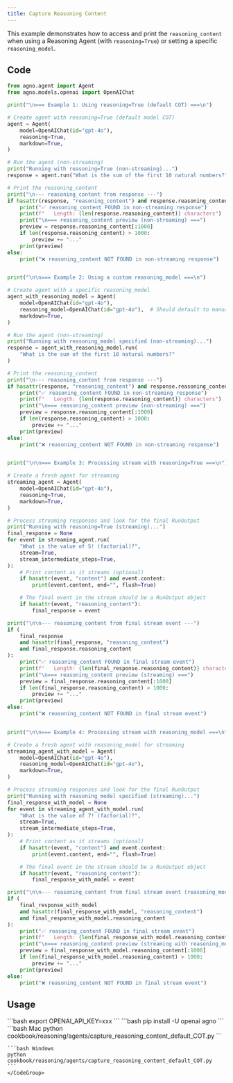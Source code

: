 ```yaml
---
title: Capture Reasoning Content
---
```


This example demonstrates how to access and print the `reasoning_content` when using a Reasoning Agent (with `reasoning=True`) or setting a specific `reasoning_model`.

## Code

```python cookbook/reasoning/agents/capture_reasoning_content_default_COT.py
from agno.agent import Agent
from agno.models.openai import OpenAIChat

print("\n=== Example 1: Using reasoning=True (default COT) ===\n")

# Create agent with reasoning=True (default model COT)
agent = Agent(
    model=OpenAIChat(id="gpt-4o"),
    reasoning=True,
    markdown=True,
)

# Run the agent (non-streaming)
print("Running with reasoning=True (non-streaming)...")
response = agent.run("What is the sum of the first 10 natural numbers?")

# Print the reasoning_content
print("\n--- reasoning_content from response ---")
if hasattr(response, "reasoning_content") and response.reasoning_content:
    print("✅ reasoning_content FOUND in non-streaming response")
    print(f"   Length: {len(response.reasoning_content)} characters")
    print("\n=== reasoning_content preview (non-streaming) ===")
    preview = response.reasoning_content[:1000]
    if len(response.reasoning_content) > 1000:
        preview += "..."
    print(preview)
else:
    print("❌ reasoning_content NOT FOUND in non-streaming response")


print("\n\n=== Example 2: Using a custom reasoning_model ===\n")

# Create agent with a specific reasoning_model
agent_with_reasoning_model = Agent(
    model=OpenAIChat(id="gpt-4o"),
    reasoning_model=OpenAIChat(id="gpt-4o"),  # Should default to manual COT
    markdown=True,
)

# Run the agent (non-streaming)
print("Running with reasoning_model specified (non-streaming)...")
response = agent_with_reasoning_model.run(
    "What is the sum of the first 10 natural numbers?"
)

# Print the reasoning_content
print("\n--- reasoning_content from response ---")
if hasattr(response, "reasoning_content") and response.reasoning_content:
    print("✅ reasoning_content FOUND in non-streaming response")
    print(f"   Length: {len(response.reasoning_content)} characters")
    print("\n=== reasoning_content preview (non-streaming) ===")
    preview = response.reasoning_content[:1000]
    if len(response.reasoning_content) > 1000:
        preview += "..."
    print(preview)
else:
    print("❌ reasoning_content NOT FOUND in non-streaming response")


print("\n\n=== Example 3: Processing stream with reasoning=True ===\n")

# Create a fresh agent for streaming
streaming_agent = Agent(
    model=OpenAIChat(id="gpt-4o"),
    reasoning=True,
    markdown=True,
)

# Process streaming responses and look for the final RunOutput
print("Running with reasoning=True (streaming)...")
final_response = None
for event in streaming_agent.run(
    "What is the value of 5! (factorial)?",
    stream=True,
    stream_intermediate_steps=True,
):
    # Print content as it streams (optional)
    if hasattr(event, "content") and event.content:
        print(event.content, end="", flush=True)

    # The final event in the stream should be a RunOutput object
    if hasattr(event, "reasoning_content"):
        final_response = event

print("\n\n--- reasoning_content from final stream event ---")
if (
    final_response
    and hasattr(final_response, "reasoning_content")
    and final_response.reasoning_content
):
    print("✅ reasoning_content FOUND in final stream event")
    print(f"   Length: {len(final_response.reasoning_content)} characters")
    print("\n=== reasoning_content preview (streaming) ===")
    preview = final_response.reasoning_content[:1000]
    if len(final_response.reasoning_content) > 1000:
        preview += "..."
    print(preview)
else:
    print("❌ reasoning_content NOT FOUND in final stream event")


print("\n\n=== Example 4: Processing stream with reasoning_model ===\n")

# Create a fresh agent with reasoning_model for streaming
streaming_agent_with_model = Agent(
    model=OpenAIChat(id="gpt-4o"),
    reasoning_model=OpenAIChat(id="gpt-4o"),
    markdown=True,
)

# Process streaming responses and look for the final RunOutput
print("Running with reasoning_model specified (streaming)...")
final_response_with_model = None
for event in streaming_agent_with_model.run(
    "What is the value of 7! (factorial)?",
    stream=True,
    stream_intermediate_steps=True,
):
    # Print content as it streams (optional)
    if hasattr(event, "content") and event.content:
        print(event.content, end="", flush=True)

    # The final event in the stream should be a RunOutput object
    if hasattr(event, "reasoning_content"):
        final_response_with_model = event

print("\n\n--- reasoning_content from final stream event (reasoning_model) ---")
if (
    final_response_with_model
    and hasattr(final_response_with_model, "reasoning_content")
    and final_response_with_model.reasoning_content
):
    print("✅ reasoning_content FOUND in final stream event")
    print(f"   Length: {len(final_response_with_model.reasoning_content)} characters")
    print("\n=== reasoning_content preview (streaming with reasoning_model) ===")
    preview = final_response_with_model.reasoning_content[:1000]
    if len(final_response_with_model.reasoning_content) > 1000:
        preview += "..."
    print(preview)
else:
    print("❌ reasoning_content NOT FOUND in final stream event")
```

## Usage

<Steps>
  <Snippet file="create-venv-step.mdx" />

  <Step title="Set your API key">
    ```bash
    export OPENAI_API_KEY=xxx
    ```
  </Step>

  <Step title="Install libraries">
    ```bash
    pip install -U openai agno
    ```
  </Step>

  <Step title="Run Example">
    <CodeGroup>
    ```bash Mac
    python cookbook/reasoning/agents/capture_reasoning_content_default_COT.py
    ```

    ```bash Windows
    python cookbook/reasoning/agents/capture_reasoning_content_default_COT.py
    ```
    </CodeGroup>
  </Step>
</Steps>
